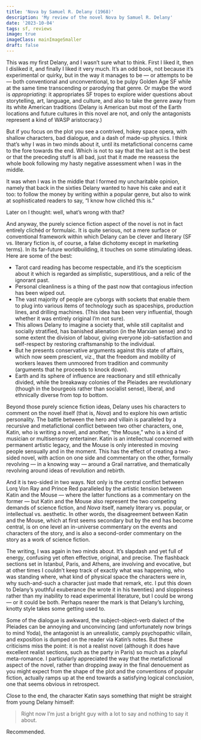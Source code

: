 ```yaml
---
title: 'Nova by Samuel R. Delany (1968)'
description: 'My review of the novel Nova by Samuel R. Delany'
date: '2023-10-04'
tags: sf, reviews
image: true
imageClass: mainImageSmaller
draft: false
---
```

This was my first Delany, and I wasn’t sure what to think. First I liked it, then I disliked it, and finally I liked it very much. It’s an odd book, not because it’s experimental or quirky, but in the way it manages to be — or attempts to be — both conventional and unconventional, to be pulpy Golden Age SF while at the same time transcending or parodying that genre. Or maybe the word is _appropriating_: it appropriates SF tropes to explore wider questions about storytelling, art, language, and culture, and also to take the genre away from its white American traditions (Delany is American but most of the Earth locations and future cultures in this novel are not, and only the antagonists represent a kind of WASP aristocracy.)

But if you focus on the plot you see a contrived, hokey space opera, with shallow characters, bad dialogue, and a dash of made-up physics. I think that’s why I was in two minds about it, until its metafictional concerns came to the fore towards the end. Which is not to say that the last act is the best or that the preceding stuff is all bad, just that it made me reassess the whole book following my hasty negative assessment when I was in the middle.

It was when I was in the middle that I formed my uncharitable opinion, namely that back in the sixties Delany wanted to have his cake and eat it too: to follow the money by writing within a popular genre, but also to wink at sophisticated readers to say, “I know how clichéd this is.”

Later on I thought: well, what’s wrong with that?

And anyway, the purely science fiction aspect of the novel is not in fact entirely clichéd or formulaic. It is quite serious, not a mere surface or conventional framework within which Delany can be clever and literary (SF vs. literary fiction is, of course, a false dichotomy except in marketing terms). In its far-future worldbuilding, it touches on some stimulating ideas. Here are some of the best:

* Tarot card reading has become respectable, and it’s the scepticism about it which is regarded as simplistic, superstitious, and a relic of the ignorant past.
* Personal cleanliness is a thing of the past now that contagious infection has been wiped out.
* The vast majority of people are cyborgs with sockets that enable them to plug into various items of technology such as spaceships, production lines, and drilling machines. (This idea has been very influential, though whether it was entirely original I’m not sure).
* This allows Delany to imagine a society that, while still capitalist and socially stratified, has banished alienation (in the Marxian sense) and to some extent the division of labour, giving everyone job-satisfaction and self-respect by restoring craftsmanship to the individual.
* But he presents conservative arguments against this state of affairs, which now seem prescient, viz., that the freedom and mobility of workers leaves them unmoored from tradition and community (arguments that he proceeds to knock down).
* Earth and its sphere of influence are reactionary and still ethnically divided, while the breakaway colonies of the Pleiades are revolutionary (though in the bourgeois rather than socialist sense), liberal, and ethnically diverse from top to bottom.

Beyond those purely science fiction ideas, Delany uses his characters to comment on the novel itself (that is, _Nova_) and to explore his own artistic personality. The battle between the hero and villain is paralleled by a recursive and metafictional conflict between two other characters, one, Katin, who is writing a novel, and another, “the Mouse,” who is a kind of musician or multisensory entertainer. Katin is an intellectual concerned with permanent artistic legacy, and the Mouse is only interested in moving people sensually and in the moment. This has the effect of creating a two-sided novel, with action on one side and commentary on the other, formally revolving — in a knowing way — around a Grail narrative, and thematically revolving around ideas of revolution and rebirth.

And it is two-sided in two ways. Not only is the central conflict between Lorq Von Ray and Prince Red paralleled by the artistic tension between Katin and the Mouse — where the latter functions as a commentary on the former — but Katin and the Mouse also represent the two competing demands of science fiction, and _Nova_ itself, namely literary vs. popular, or intellectual vs. aesthetic. In other words, the disagreement between Katin and the Mouse, which at first seems secondary but by the end has become central, is on one level an in-universe commentary on the events and characters of the story, and is also a second-order commentary on the story as a work of science fiction.

The writing, I was again in two minds about. It’s slapdash and yet full of energy, confusing yet often effective, original, and precise. The flashback sections set in Istanbul, Paris, and Athens, are involving and evocative, but at other times I couldn’t keep track of exactly what was happening, who was standing where, what kind of physical space the characters were in, why such-and-such a character just made that remark, etc. I put this down to Delany’s youthful exuberance (he wrote it in his twenties) and sloppiness rather than my inability to read experimental literature, but I could be wrong  — or it could be both. Perhaps nearer the mark is that Delany’s lurching, knotty style takes some getting used to.

Some of the dialogue is awkward, the subject-object-verb dialect of the Pleiades can be annoying and unconvincing (and unfortunately now brings to mind Yoda), the antagonist is an unrealistic, camply psychopathic villain, and exposition is dumped on the reader via Katin’s notes. But these criticisms miss the point: it is not a realist novel (although it does have excellent realist sections, such as the party in Paris) so much as a playful meta-romance. I particularly appreciated the way that the metafictional aspect of the novel, rather than dropping away in the final denouement as you might expect from the shape of the plot and the conventions of popular fiction, actually ramps up at the end towards a satisfying logical conclusion, one that seems obvious in retrospect.

Close to the end, the character Katin says something that might be straight from young Delany himself:

> Right now I’m just a bright guy with a lot to say and nothing to say it about.

Recommended.